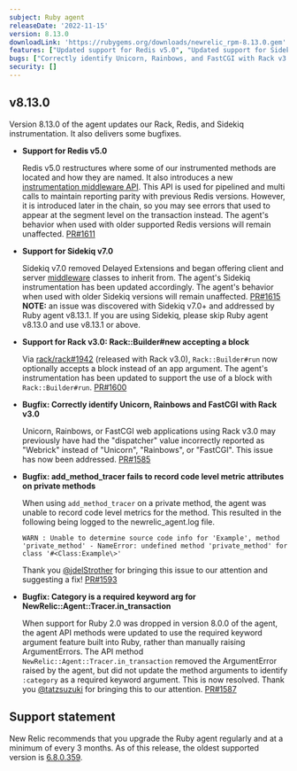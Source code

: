 ```yaml
---
subject: Ruby agent
releaseDate: '2022-11-15'
version: 8.13.0
downloadLink: 'https://rubygems.org/downloads/newrelic_rpm-8.13.0.gem'
features: ["Updated support for Redis v5.0", "Updated support for Sidekiq v7.0", "Updated Rack v3.0 instrumentation to support the use of a block with Rack::Builder#run"]
bugs: ["Correctly identify Unicorn, Rainbows, and FastCGI with Rack v3.0", "'add_method_tracer' correctly records code level metric attributes on private methods"]
security: []
---
```


  ## v8.13.0

  Version 8.13.0 of the agent updates our Rack, Redis, and Sidekiq instrumentation. It also delivers some bugfixes.

  * **Support for Redis v5.0**

    Redis v5.0 restructures where some of our instrumented methods are located and how they are named. It also introduces a new [instrumentation middleware API](https://github.com/redis-rb/redis-client#instrumentation-and-middlewares). This API is used for pipelined and multi calls to maintain reporting parity with previous Redis versions. However, it is introduced later in the chain, so you may see errors that used to appear at the segment level on the transaction instead. The agent's behavior when used with older supported Redis versions will remain unaffected. [PR#1611](https://github.com/newrelic/newrelic-ruby-agent/pull/1611)

  * **Support for Sidekiq v7.0**

    Sidekiq v7.0 removed Delayed Extensions and began offering client and server [middleware](https://github.com/mperham/sidekiq/blob/main/docs/middleware.md) classes to inherit from. The agent's Sidekiq instrumentation has been updated accordingly. The agent's behavior when used with older Sidekiq versions will remain unaffected. [PR#1615](https://github.com/newrelic/newrelic-ruby-agent/pull/1615) **NOTE:** an issue was discovered with Sidekiq v7.0+ and addressed by Ruby agent v8.13.1. If you are using Sidekiq, please skip Ruby agent v8.13.0 and use v8.13.1 or above.

  * **Support for Rack v3.0: Rack::Builder#new accepting a block**

    Via [rack/rack#1942](https://github.com/rack/rack/pull/1942) (released with Rack v3.0), `Rack::Builder#run` now optionally accepts a block instead of an app argument. The agent's instrumentation has been updated to support the use of a block with `Rack::Builder#run`. [PR#1600](https://github.com/newrelic/newrelic-ruby-agent/pull/1600)

  * **Bugfix: Correctly identify Unicorn, Rainbows and FastCGI with Rack v3.0**

    Unicorn, Rainbows, or FastCGI web applications using Rack v3.0 may previously have had the "dispatcher" value incorrectly reported as "Webrick" instead of "Unicorn", "Rainbows", or "FastCGI". This issue has now been addressed. [PR#1585](https://github.com/newrelic/newrelic-ruby-agent/pull/1585)

  * **Bugfix: add_method_tracer fails to record code level metric attributes on private methods**

    When using `add_method_tracer` on a private method, the agent was unable to record code level metrics for the method. This resulted in the following being logged to the newrelic_agent.log file.
    ```
    WARN : Unable to determine source code info for 'Example', method 'private_method' - NameError: undefined method 'private_method' for class '#<Class:Example\>'
    ```
    Thank you [@jdelStrother](https://github.com/jdelStrother) for bringing this issue to our attention and suggesting a fix! [PR#1593](https://github.com/newrelic/newrelic-ruby-agent/pull/1593)


  * **Bugfix: Category is a required keyword arg for NewRelic::Agent::Tracer.in_transaction**

    When support for Ruby 2.0 was dropped in version 8.0.0 of the agent, the agent API methods were updated to use the required keyword argument feature built into Ruby, rather than manually raising ArgumentErrors. The API method `NewRelic::Agent::Tracer.in_transaction` removed the ArgumentError raised by the agent, but did not update the method arguments to identify `:category` as a required keyword argument. This is now resolved. Thank you [@tatzsuzuki](https://github.com/tatzsuzuki) for bringing this to our attention. [PR#1587](https://github.com/newrelic/newrelic-ruby-agent/pull/1587)


## Support statement

New Relic recommends that you upgrade the Ruby agent regularly and at a minimum of every 3 months. As of this release, the oldest supported version is [6.8.0.359](https://docs.newrelic.com/docs/release-notes/agent-release-notes/ruby-release-notes/ruby-agent-680360).
